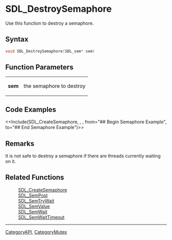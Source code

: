 
= SDL_DestroySemaphore =
Use this function to destroy a semaphore.


== Syntax ==
<syntaxhighlight lang='c++'>
void SDL_DestroySemaphore(SDL_sem* sem)
</syntaxhighlight>

== Function Parameters ==
{|
|'''sem'''
|the semaphore to destroy
|}

== Code Examples ==
<<Include(SDL_CreateSemaphore, , , from="## Begin Semaphore Example", to="## End Semaphore Example")>>

== Remarks ==
It is not safe to destroy a semaphore if there are threads currently waiting on it.

== Related Functions ==
:[[SDL_CreateSemaphore]]
:[[SDL_SemPost]]
:[[SDL_SemTryWait]]
:[[SDL_SemValue]]
:[[SDL_SemWait]]
:[[SDL_SemWaitTimeout]]

----
[[CategoryAPI]], [[CategoryMutex]]
